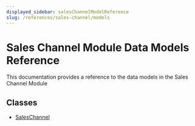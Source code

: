 ```yaml
---
displayed_sidebar: salesChannelModelReference
slug: /references/sales-channel/models
---
```



# Sales Channel Module Data Models Reference

This documentation provides a reference to the data models in the Sales Channel Module

## Classes

- [SalesChannel](../sales_channel_models/classes/sales_channel_models.SalesChannel.mdx)
